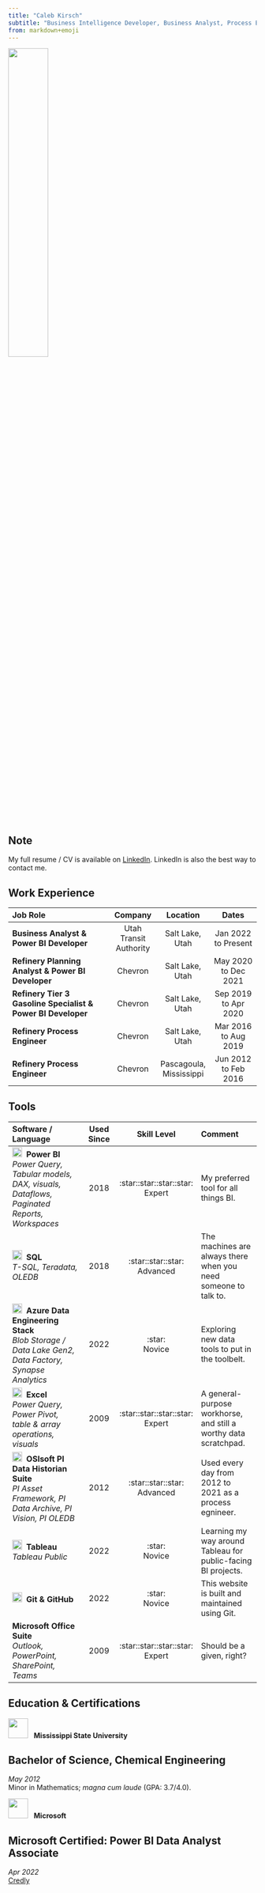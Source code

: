 ```yaml
---
title: "Caleb Kirsch"
subtitle: "Business Intelligence Developer, Business Analyst, Process Engineer"
from: markdown+emoji
---
```


![](assets/headshot.jpg){width="40%"}

:::{.callout-note}
## Note
My full resume / CV is available on [LinkedIn](https://www.linkedin.com/in/calebkirsch). LinkedIn is also the best way to contact me.
:::

## Work Experience

|Job Role|Company|Location|Dates|
|:------------|:----:|:----:|:----:|
|**Business Analyst & Power BI Developer**|Utah Transit Authority|Salt Lake,<br/>Utah|Jan 2022<br/>to Present|
|**Refinery Planning Analyst & Power BI Developer**|Chevron|Salt Lake,<br/>Utah|May 2020<br/>to Dec 2021|
|**Refinery Tier 3 Gasoline Specialist & Power BI Developer**|Chevron|Salt Lake,<br/>Utah|Sep 2019<br/>to Apr 2020|
|**Refinery Process Engineer**|Chevron|Salt Lake,<br/>Utah|Mar 2016<br/>to Aug 2019|
|**Refinery Process Engineer**|Chevron|Pascagoula,<br/> Mississippi|Jun 2012<br/>to Feb 2016|


## Tools
|Software / Language|Used Since|Skill Level|Comment|
|:------------|:---:|:---:|:--------|
|![](assets/Power BI logo.png){width=20px}&nbsp;&nbsp;**Power BI**<br/>*Power Query, Tabular models, DAX, visuals, Dataflows, Paginated Reports, Workspaces*|2018|:star::star::star::star:<br/>Expert|My preferred tool for all things BI.|
|![](assets/SQL logo.png){width=20px}&nbsp;&nbsp;**SQL**<br/>*T-SQL, Teradata, OLEDB*|2018|:star::star::star:<br/>Advanced|The machines are always there when you need someone to talk to.|
|![](assets/Azure logo.png){width=20px}&nbsp;&nbsp;**Azure Data Engineering Stack**<br/>*Blob Storage / Data Lake Gen2, Data Factory, Synapse Analytics*|2022|:star:<br/>Novice|Exploring new data tools to put in the toolbelt.|
|![](assets/Excel logo.png){width=20px}&nbsp;&nbsp;**Excel**<br/>*Power Query, Power Pivot, table & array operations, visuals*|2009|:star::star::star::star:<br/>Expert|A general-purpose workhorse, and still a worthy data scratchpad.|
|![](assets/OSIsoft logo.png){width=20px}&nbsp;&nbsp;**OSIsoft PI Data Historian Suite**<br/>*PI Asset Framework, PI Data Archive, PI Vision, PI OLEDB*|2012|:star::star::star:<br/>Advanced|Used every day from 2012 to 2021 as a process egnineer.|
|![](assets/Tableau logo.png){width=20px}&nbsp;&nbsp;**Tableau**<br/>*Tableau Public*|2022|:star:<br/>Novice|Learning my way around Tableau for public-facing BI projects.|
|![](assets/Git logo.png){width=20px}&nbsp;&nbsp;**Git & GitHub**|2022|:star:<br/>Novice|This website is built and maintained using Git.|
|**Microsoft Office Suite**<br/>*Outlook, PowerPoint, SharePoint, Teams*|2009|:star::star::star::star:<br/>Expert|Should be a given, right?|

## Education & Certifications

![](assets/Mississippi State logo.png){width=40px}&nbsp;&nbsp;&nbsp;**Mississippi State University**

:::{.callout-note}
## Bachelor of Science, Chemical Engineering
*May 2012*<br/>Minor in Mathematics; *magna cum laude* (GPA: 3.7/4.0).
:::

![](assets/Microsoft logo.png){width=40px}&nbsp;&nbsp;&nbsp;**Microsoft**

:::{.callout-note}
## Microsoft Certified: Power BI Data Analyst Associate
*Apr 2022*<br/>[Credly](https://www.credly.com/badges/b1c71cb7-e850-4ea2-a3e2-c0a74c545fc8)
:::
